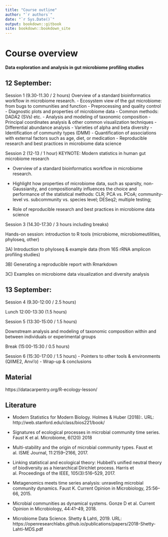 ```yaml
---
title: "Course outline"
author: "`r authors`"
date: "`r Sys.Date()`"
output: bookdown::gitbook
site: bookdown::bookdown_site
---
```



# Course overview

**Data exploration and analysis in gut microbiome profiling studies**

## 12 September:

Session 1 (9.30-11.30  / 2 hours)
Overview of a standard bioinformatics workflow in microbiome research.
- Ecosystem view of the gut microbiome: from bugs to communities and function
- Preprocessing and quality control
  - Diagnostic plots and properties of microbiome data
  - Common methods: DADA2 (SVs) etc.
- Analysis and modeling of taxonomic composition
  - Principal coordinates analysis & other common visualization techniques 
  - Differential abundance analysis
  - Varieties of alpha and beta diversity
  - Identification of community types (DMM)
  - Quantification of associations with external factors such as age, diet, or medication
- Reproducible research and best practices in microbiome data science

Session 2 (12-13 / 1 hour)
KEYNOTE: Modern statistics in human gut microbiome research

- Overview of a standard bioinformatics workflow in microbiome
  research.

- Highlight how properties of microbiome data, such as sparsity,
  non-Gaussianity, and compositionality influences the choice and
  performance of the statistical methods: CLR; PCA vs. PCoA;
  community-level vs. subcommunity vs. species level; DESeq2; multiple
  testing;

- Role of reproducible research and best practices in microbiome data
  science


Session 3 (14.30-17.30 / 3 hours including breaks)

Hands-on session: introduction to R tools (microbiome, microbiomeutilities, phyloseq, other)

3A) Introduction to phyloseq & example data (from 16S rRNA amplicon profiling studies)

3B) Generating a reproducible report with Rmarkdown

3C) Examples on microbiome data visualization and diversity analysis



## 13 September:

Session 4 (9.30-12:00 / 2.5 hours)

Lunch 12:00-13:30 (1.5 hours)

Session 5 (13:30-15:00 / 1.5 hours)

Downstream analysis and modeling of taxonomic composition within and between individuals or experimental groups

Break (15:00-15:30 / 0.5 hours)

Session 6 (15:30-17:00 / 1.5 hours)
- Pointers to other tools & environments (QIIME2, Anvi'o)
- Wrap-up & conclusions






## Material

https://datacarpentry.org/R-ecology-lesson/


## Literature


- Modern Statistics for Modern Biology. Holmes & Huber (2018):. URL: http://web.stanford.edu/class/bios221/book/

- Signatures of ecological processes in microbial community time series. Faust K et al. Microbiome, 6(120) 2018

- Multi-stability and the origin of microbial community types. Faust et al. ISME Journal, 11:2159–2166, 2017.

- Linking statistical and ecological theory: Hubbell’s unified neutral theory of biodiversity as a hierarchical Dirichlet process. Harris et al. Proceedings of the IEEE, 105(3):516–529, 2017.

- Metagenomics meets time series analysis: unraveling microbial community dynamics. Faust K. Current Opinion in Microbiology, 25:56–66, 2015.

- Microbial communities as dynamical systems. Gonze D et al. Current Opinion in Microbiology, 44:41–49, 2018.

- Microbiome Data Science. Shetty & Lahti, 2019. URL: https://openresearchlabs.github.io/publications/papers/2018-Shetty-Lahti-MDS.pdf

